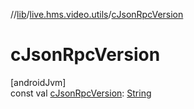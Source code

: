 //[lib](../../index)/[live.hms.video.utils](index)/[cJsonRpcVersion](c-json-rpc-version)

# cJsonRpcVersion

[androidJvm]\
const val [cJsonRpcVersion](c-json-rpc-version): [String](https://kotlinlang.org/api/latest/jvm/stdlib/kotlin/-string/index.html)
